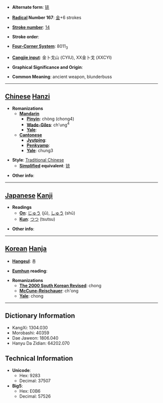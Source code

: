 * '''Alternate form''': [[铳]]

* '''[[Wiktionary:Chinese radical index| Radical]] Number 167''': [[Wiktionary:Chinese radical index 金|金]]+6 strokes

* '''[[Wiktionary:Chinese total strokes index|Stroke number]]''': [[Wiktionary:Chinese total strokes index 14|14]]

* '''Stroke order''': 

* '''[[Wiktionary:Chinese four corner index|Four-Corner System]]''': 8011<sub>3</sub>

* '''[[Wiktionary:Chinese Cangjie index|Cangjie input]]''': 金卜戈山 (CYIU), XX金卜戈 (XXCYI)

* '''Graphical Significance and Origin''': 

* '''Common Meaning''': ancient weapon, blunderbuss

----

== [[Chinese]] [[Hanzi]] ==

* '''Romanizations'''
** '''[[Mandarin]]'''
*** '''[[Pinyin]]''': chòng (chong4)
*** '''[[Wade-Giles]]''': ch'ung<sup>4</sup>
*** '''[[Yale]]''': 
** '''[[Cantonese]]'''
*** '''[[Jyutping]]''':
*** '''[[Penkyamp]]''': 
*** '''[[Yale]]''': chung3

* '''Style''': [[Traditional Chinese]] 
** '''[[Simplified Chinese|Simplified]] equivalent''': [[铳]]

* '''Other info''': 

----

== [[Japanese]] [[Kanji]] ==

* '''Readings'''
** '''[[On]]''': [[じゅう]] (jū), [[しゅう]] (shū)
** '''[[Kun]]''': [[つつ]] (tsutsu)

* '''Other info''':  

----

== [[Korean]] [[Hanja]] ==

* '''[[Hangeul]]''': 총

* '''[[Eumhun]] reading''': 

* '''Romanizations'''
** '''[[The 2000 South Korean Revised Romanization|The 2000 South Korean Revised]]''': chong
** '''[[McCune-Reischauer]]''': ch'ong
** '''[[Yale]]''': chong

----

== Dictionary Information ==

* KangXi: 1304.030
* Morobashi: 40359
* Dae Jaweon: 1806.040
* Hanyu Da Zidian: 64202.070

== Technical Information ==

* '''Unicode''':
** Hex: 9283
** Decimal: 37507
* '''Big5''':
** Hex: E0B6
** Decimal: 57526